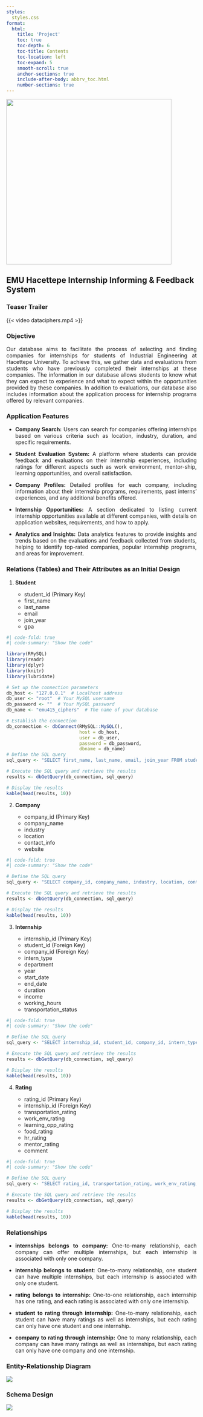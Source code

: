 ```yaml
---
styles:
  styles.css
format:
  html:
    title: 'Project'
    toc: true
    toc-depth: 6
    toc-title: Contents
    toc-location: left
    toc-expand: 5
    smooth-scroll: true
    anchor-sections: true
    include-after-body: abbrv_toc.html
    number-sections: true
---
```


![](sql.gif){style="text-align: center" fig-align="center" width="437"}

## EMU Hacettepe Internship Informing & Feedback System

### Teaser Trailer

{{< video dataciphers.mp4 >}}

### Objective

::: {style="text-align: justify;"}
Our database aims to facilitate the process of selecting and finding companies for internships for students of Industrial Engineering at Hacettepe University. To achieve this, we gather data and evaluations from students who have previously completed their internships at these companies. The information in our database allows students to know what they can expect to experience and what to expect within the opportunities provided by these companies. In addition to evaluations, our database also includes information about the application process for internship programs offered by relevant companies.
:::

### Application Features

::: {style="text-align: justify;"}
-   **Company Search:** Users can search for companies offering internships based on various criteria such as location, industry, duration, and specific requirements.

-   **Student Evaluation System:** A platform where students can provide feedback and evaluations on their internship experiences, including ratings for different aspects such as work environment, mentor-ship, learning opportunities, and overall satisfaction.

-   **Company Profiles:** Detailed profiles for each company, including information about their internship programs, requirements, past interns' experiences, and any additional benefits offered.

-   **Internship Opportunities:** A section dedicated to listing current internship opportunities available at different companies, with details on application websites, requirements, and how to apply.

-   **Analytics and Insights:** Data analytics features to provide insights and trends based on the evaluations and feedback collected from students, helping to identify top-rated companies, popular internship programs, and areas for improvement.
:::

### Relations (Tables) and Their Attributes as an Initial Design

1.  **Student**

    -   student_id (Primary Key)
    -   first_name
    -   last_name
    -   email
    -   join_year
    -   gpa

```r
#| code-fold: true
#| code-summary: "Show the code"

library(RMySQL)
library(readr)
library(dplyr)
library(knitr)
library(lubridate)

# Set up the connection parameters
db_host <- "127.0.0.1"  # Localhost address
db_user <- "root"  # Your MySQL username
db_password <- ""  # Your MySQL password
db_name <- "emu415_ciphers"  # The name of your database

# Establish the connection
db_connection <- dbConnect(RMySQL::MySQL(), 
                           host = db_host,
                           user = db_user,
                           password = db_password,
                           dbname = db_name)
# Define the SQL query
sql_query <- "SELECT first_name, last_name, email, join_year FROM students ORDER BY first_name;"

# Execute the SQL query and retrieve the results
results <- dbGetQuery(db_connection, sql_query)

# Display the results
kable(head(results, 10))
```

2.  **Company**

    -   company_id (Primary Key)
    -   company_name
    -   industry
    -   location
    -   contact_info
    -   website

```r
#| code-fold: true
#| code-summary: "Show the code"

# Define the SQL query
sql_query <- "SELECT company_id, company_name, industry, location, contact_info FROM companies;"

# Execute the SQL query and retrieve the results
results <- dbGetQuery(db_connection, sql_query)

# Display the results
kable(head(results, 10))

```

3.  **Internship**

    -   internship_id (Primary Key)
    -   student_id (Foreign Key)
    -   company_id (Foreign Key)
    -   intern_type
    -   department
    -   year
    -   start_date
    -   end_date
    -   duration
    -   income
    -   working_hours
    -   transportation_status

```r
#| code-fold: true
#| code-summary: "Show the code"

# Define the SQL query
sql_query <- "SELECT internship_id, student_id, company_id, intern_type, department, start_date, end_date FROM internships;"

# Execute the SQL query and retrieve the results
results <- dbGetQuery(db_connection, sql_query)

# Display the results
kable(head(results, 10))
```

4.  **Rating**

    -   rating_id (Primary Key)
    -   internship_id (Foreign Key)
    -   transportation_rating
    -   work_env_rating
    -   learning_opp_rating
    -   food_rating
    -   hr_rating
    -   mentor_rating
    -   comment

```r
#| code-fold: true
#| code-summary: "Show the code"

# Define the SQL query
sql_query <- "SELECT rating_id, transportation_rating, work_env_rating, learning_opp_rating, food_rating, hr_rating, mentor_rating FROM ratings;"

# Execute the SQL query and retrieve the results
results <- dbGetQuery(db_connection, sql_query)

# Display the results
kable(head(results, 10))
```

### Relationships

::: {style="text-align: justify;"}
-   **internships belongs to company:** One-to-many relationship, each company can offer multiple internships, but each internship is associated with only one company.

-   **internship belongs to student**: One-to-many relationship, one student can have multiple internships, but each internship is associated with only one student.

-   **rating belongs to internship:** One-to-one relationship, each internship has one rating, and each rating is associated with only one internship.

-   **student to rating through internship:** One-to-many relationship, each student can have many ratings as well as internships, but each rating can only have one student and one internship.

-   **company to rating through internship:** One to many relationship, each company can have many ratings as well as internships, but each rating can only have one company and one internship.
:::

### Entity-Relationship Diagram

![](eer_diagram.png){fig-align="center"}

### Schema Design

![](schema_design.png){fig-align="center"}
